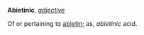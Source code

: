 '''Abietinic''', ''[[adjective (part of speech)|adjective]]''

Of or pertaining to [[abietin]]; as, ''abietinic'' acid.